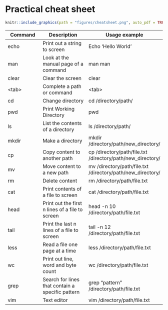 # Practical cheat sheet {#cheatsheet}

```r
knitr::include_graphics(path = "figures/cheatsheet.png", auto_pdf = TRUE)
```

| **Command** | **Description**                                  | **Usage example**                                          |
|------------------|-------------------------|------------------------------|
| echo        | Print out a string to screen                     | Echo 'Hello World'                                         |
| man         | Look at the manual page of a command             | man man                                                    |
| clear       | Clear the screen                                 | clear                                                      |
| \<tab\>     | Complete a path or command                       | \<tab\>                                                    |
| cd          | Change directory                                 | cd /directory/path/                                        |
| pwd         | Print Working Directory                          | pwd                                                        |
| ls          | List the contents of a directory                 | ls /directory/path/                                        |
| mkdir       | Make a directory                                 | mkdir /directory/path/new_directory/                       |
| cp          | Copy content to another path                     | cp /directory/path/file.txt /directory/path/new_directory/ |
| mv          | Move content to a new path                       | mv /directory/path/file.txt /directory/path/new_directory/ |
| rm          | Delete content                                   | rm /directory/path/file.txt                                |
| cat         | Print contents of a file to screen               | cat /directory/path/file.txt                               |
| head        | Print out the first n lines of a file to screen  | head -n 10 /directory/path/file.txt                        |
| tail        | Print the last n lines of a file to screen       | tail -n 12 /directory/path/file.txt                        |
| less        | Read a file one page at a time                   | less /directory/path/file.txt                              |
| wc          | Print out line, word and byte count              | wc /directory/path/file.txt                                |
| grep        | Search for lines that contain a specific pattern | grep "pattern" /directory/path/file.txt                    |
| vim         | Text editor                                      | vim /directory/path/file.txt                               |